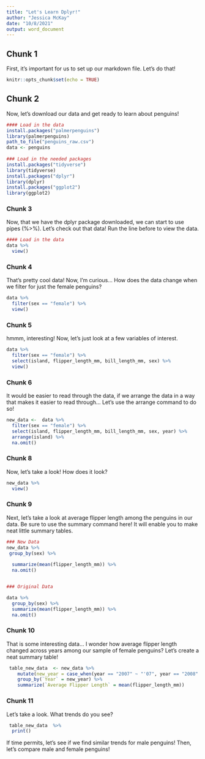 ---
title: "Let's Learn Dplyr!"
author: "Jessica McKay"
date: "10/8/2021"
output: word_document
---

## Chunk 1
First, it's important for us to set up our markdown file. Let's do that!
```{r setup, include=FALSE}
knitr::opts_chunk$set(echo = TRUE)
```

## Chunk 2
Now, let's download our data and get ready to learn about penguins!
```{r data and packages, include=FALSE}

#### Load in the data 
install.packages("palmerpenguins")
library(palmerpenguins)
path_to_file("penguins_raw.csv")
data <- penguins
 
### Load in the needed packages
install.packages("tidyverse")
library(tidyverse)
install.packages("dplyr")
library(dplyr)
install.packages("ggplot2")
library(ggplot2)
```

### Chunk 3
Now, that we have the dplyr package downloaded, we can start to use pipes (%>%). 
Let's check out that data! Run the line before to view the data. 

```{r view data, include=FALSE}
#### Load in the data 
data %>%
  view()
```

### Chunk 4
That's pretty cool data! Now, I'm curious... How does the data change when we filter for just the female penguins?
```{r explore the data 1}

data %>%
  filter(sex == "female") %>%
  view()
```

### Chunk 5
hmmm, interesting! Now, let's just look at a few variables of interest.
```{r explore the data 2}

data %>%
  filter(sex == "female") %>%
  select(island, flipper_length_mm, bill_length_mm, sex) %>%
  view()

```

### Chunk 6
It would be easier to read through the data, if we arrange the data in a way that makes it easier to read through... Let's use the arrange command to do so!

```{r explore the data 3}
new_data <-  data %>%
  filter(sex == "female") %>%
  select(island, flipper_length_mm, bill_length_mm, sex, year) %>%
  arrange(island) %>%
  na.omit()
```


### Chunk 8
Now, let's take a look! How does it look?
```{r explore the data 4}
new_data %>%
  view()
```


### Chunk 9
Next, let's take a look at average flipper length among the penguins in our data. Be sure to use the summary command here! It will enable you to make neat little summary tables. 
```{r explore the data 5}

### New Data
new_data %>%
 group_by(sex) %>%
  
  summarize(mean(flipper_length_mm)) %>%
  na.omit() 


### Original Data

data %>%
  group_by(sex) %>%
  summarize(mean(flipper_length_mm)) %>%
  na.omit()
```

### Chunk 10
That is some interesting data... I wonder how average flipper length changed across years among our sample of female penguins? 
Let's create a neat summary table!
```{r explore the data 6}

 table_new_data  <- new_data %>%
    mutate(new_year = case_when(year == "2007" ~ "'07", year == "2008" ~ "`08", year =="2009" ~ "`09")) %>%
    group_by(`Year` = new_year) %>%
    summarize(`Average Flipper Length` = mean(flipper_length_mm)) 

```


### Chunk 11
Let's take a look. What trends do you see?
```{r explore the data 7}
 table_new_data  %>%
  print()
```

If time permits, let's see if we find similar trends for male penguins! Then, let's compare male and female penguins!




